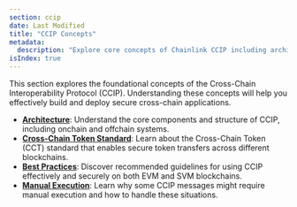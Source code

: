 ```yaml
---
section: ccip
date: Last Modified
title: "CCIP Concepts"
metadata:
  description: "Explore core concepts of Chainlink CCIP including architecture, cross-chain token standards, best practices, and manual execution processes for cross-chain applications."
isIndex: true
---
```


This section explores the foundational concepts of the Cross-Chain Interoperability Protocol (CCIP). Understanding these concepts will help you effectively build and deploy secure cross-chain applications.

- **[Architecture](/ccip/concepts/architecture)**: Understand the core components and structure of CCIP, including onchain and offchain systems.
- **[Cross-Chain Token Standard](/ccip/concepts/cross-chain-token)**: Learn about the Cross-Chain Token (CCT) standard that enables secure token transfers across different blockchains.
- **[Best Practices](/ccip/concepts/best-practices)**: Discover recommended guidelines for using CCIP effectively and securely on both EVM and SVM blockchains.
- **[Manual Execution](/ccip/concepts/manual-execution)**: Learn why some CCIP messages might require manual execution and how to handle these situations.
